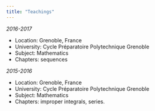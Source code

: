 ```yaml
---
title: "Teachings"
---
```



*2016-2017*


- Location: Grenoble, France
- University: Cycle Préparatoire Polytechnique Grenoble
- Subject: Mathematics
- Chapters: sequences


*2015-2016*


- Location: Grenoble, France
- University: Cycle Préparatoire Polytechnique Grenoble
- Subject: Mathematics
- Chapters: improper integrals, series.




